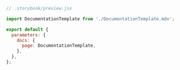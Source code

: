 ```jsx
// .storybook/preview.jsx

import DocumentationTemplate from './DocumentationTemplate.mdx';

export default {
  parameters: {
    docs: {
      page: DocumentationTemplate,
    },
  },
};
```
